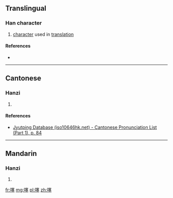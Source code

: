 ==Translingual==

===Han character===
{{Han char|rn=30|rad=口|as=13|sn=16|four=|canj=口十廿土 (RJTG)|ids=⿰[[口]][[塞]]}}

# [[character]] used in [[translation]]

====References====
* {{Han ref|kx=0211.121|hdz=10694.080|uh=567B|ud=22139}}

----

==Cantonese==

===Hanzi===
{{yue-hanzi|jyut=[[sak1]]|y=sak1}}

# {{defn|lang=yue|sort=口13}}

====References====
*[http://www.iso10646hk.net/jp/document/download.jsp Jyutping Database (iso10646hk.net) - Cantonese Pronunciation List (Part 1), p. 84]

----

==Mandarin==

===Hanzi===
{{cmn-hanzi|pin=[[sāi]] ([[sai1]])|wg=sai<sup>1</sup>}}

# {{defn|lang=cmn|sort=口13}}

[[fr:噻]]
[[mg:噻]]
[[pl:噻]]
[[zh:噻]]